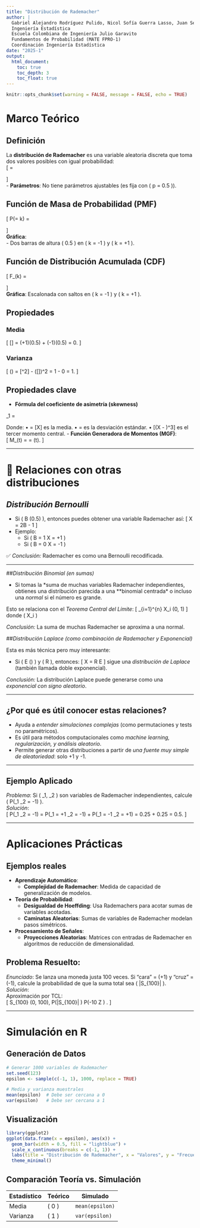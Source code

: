 ```yaml
---
title: "Distribución de Rademacher"
author: |
  Gabriel Alejandro Rodríguez Pulido, Nicol Sofía Guerra Lasso, Juan Sebastián Guayazán Clavijo  
  Ingeniería Estadística  
  Escuela Colombiana de Ingeniería Julio Garavito  
  Fundamentos de Probabilidad (MATE FPRO-1)  
  Coordinación Ingeniería Estadística  
date: "2025-1"
output:
  html_document:
    toc: true
    toc_depth: 3
    toc_float: true
---
```


```r
knitr::opts_chunk$set(warning = FALSE, message = FALSE, echo = TRUE)
```


# **Marco Teórico**  

## **Definición**  
La **distribución de Rademacher** es una variable aleatoria discreta que toma dos valores posibles con igual probabilidad:  
\[
\epsilon = 
\begin{cases} 
+1 & \text{con probabilidad } p = 0.5, \\
-1 & \text{con probabilidad } 1-p = 0.5.
\end{cases}
\]  
- **Parámetros**: No tiene parámetros ajustables (es fija con \( p = 0.5 \)).  

## **Función de Masa de Probabilidad (PMF)**  
\[
P(\epsilon = k) = 
\begin{cases} 
0.5 & \text{si } k = +1 \text{ o } k = -1, \\
0 & \text{en otro caso}.
\end{cases}
\]  
**Gráfica**:  
- Dos barras de altura \( 0.5 \) en \( k = -1 \) y \( k = +1 \).  

## **Función de Distribución Acumulada (CDF)**  
\[
F_\epsilon(k) = 
\begin{cases} 
0 & \text{si } k < -1, \\
0.5 & \text{si } -1 \leq k < 1, \\
1 & \text{si } k \geq 1.
\end{cases}
\]  
**Gráfica**: Escalonada con saltos en \( k = -1 \) y \( k = +1 \).  

## **Propiedades**  
### **Media**
  \[
  \mathbb{E}[\epsilon] = (+1)(0.5) + (-1)(0.5) = 0.
  \]
  
  
### **Varianza**
  \[
  \text{Var}(\epsilon) = \mathbb{E}[\epsilon^2] - (\mathbb{E}[\epsilon])^2 = 1 - 0 = 1.
  \]  

## **Propiedades clave** 
- **Fórmula del coeficiente de asimetría (skewness)**

\gamma_1 = \frac{\mathbb{E}[(X - \mu)^3]}{\sigma^3}

Donde:
	•	\mu = \mathbb{E}[X] es la media.
	•	\sigma = \sqrt{\text{Var}(X)} es la desviación estándar.
	•	\mathbb{E}[(X - \mu)^3] es el tercer momento central.
- **Función Generadora de Momentos (MGF)**:  
  \[
  M_\epsilon(t) = \frac{e^t + e^{-t}}{2} = \cosh(t).
  \]  
  

---

# 🔗 Relaciones con otras distribuciones

## *Distribución Bernoulli*

- Si \( B \sim \text{Bernoulli}(0.5) \), entonces puedes obtener una variable Rademacher así:
  \[
  X = 2B - 1
  \]
- Ejemplo:
  - Si \( B = 1 \Rightarrow X = +1 \)
  - Si \( B = 0 \Rightarrow X = -1 \)

✅ *Conclusión:* Rademacher es como una Bernoulli recodificada.

---

##*Distribución Binomial (en sumas)*

- Si tomas la *suma de muchas variables Rademacher independientes, obtienes una distribución parecida a una **binomial centrada* o incluso una *normal* si el número es grande.

Esto se relaciona con el *Teorema Central del Límite*:
\[
\frac{1}{\sqrt{n}} \sum_{i=1}^{n} X_i \rightarrow \mathcal{N}(0, 1)
\]
donde \( X_i \sim \text{Rademacher} \)

*Conclusión:* La suma de muchas Rademacher se aproxima a una normal.


##*Distribución Laplace (como combinación de Rademacher y Exponencial)*

Esta es más técnica pero muy interesante:

- Si \( E \sim \text{Exponencial}(\lambda) \) y \( R \sim \text{Rademacher} \), entonces:
  \[
  X = R \cdot E
  \]
  sigue una *distribución de Laplace* (también llamada doble exponencial).

*Conclusión:* La distribución Laplace puede generarse como una *exponencial con signo aleatorio*.

---

## ¿Por qué es útil conocer estas relaciones?

- Ayuda a *entender simulaciones complejas* (como permutaciones y tests no paramétricos).
- Es útil para métodos computacionales como *machine learning, regularización, y análisis aleatorio*.
- Permite generar otras distribuciones a partir de *una fuente muy simple de aleatoriedad*: solo +1 y -1.

---

## **Ejemplo Aplicado**  
*Problema*: Si \( \epsilon_1, \epsilon_2 \) son variables de Rademacher independientes, calcule \( P(\epsilon_1 \cdot \epsilon_2 = -1) \).  
*Solución*:  
\[
P(\epsilon_1 \epsilon_2 = -1) = P(\epsilon_1 = +1 \land \epsilon_2 = -1) + P(\epsilon_1 = -1 \land \epsilon_2 = +1) = 0.25 + 0.25 = 0.5.
\]  

---

# **Aplicaciones Prácticas**

## **Ejemplos reales**
- **Aprendizaje Automático**:  
  - **Complejidad de Rademacher**: Medida de capacidad de generalización de modelos.  
- **Teoría de Probabilidad**:  
  - **Desigualdad de Hoeffding**: Usa Rademachers para acotar sumas de variables acotadas.  
  - **Caminatas Aleatorias**: Sumas de variables de Rademacher modelan pasos simétricos.  
- **Procesamiento de Señales**:  
  - **Proyecciones Aleatorias**: Matrices con entradas de Rademacher en algoritmos de reducción de dimensionalidad.  

## **Problema Resuelto**:  
*Enunciado*: Se lanza una moneda justa 100 veces. Si "cara" = \(+1\) y "cruz" = \(-1\), calcule la probabilidad de que la suma total sea \( |S_{100}| \leq 10 \).  
*Solución*:  
Aproximación por TCL:  
\[
S_{100} \approx \mathcal{N}(0, 100), \quad P(|S_{100}| \leq 10) \approx P(-10 \leq Z \leq 10) \approx 0.6826.
\]  

---

# **Simulación en R**  

## **Generación de Datos**  
```r
# Generar 1000 variables de Rademacher
set.seed(123)
epsilon <- sample(c(-1, 1), 1000, replace = TRUE)

# Media y varianza muestrales
mean(epsilon)  # Debe ser cercana a 0
var(epsilon)   # Debe ser cercana a 1
```

## **Visualización**  
```r
library(ggplot2)
ggplot(data.frame(x = epsilon), aes(x)) +
  geom_bar(width = 0.5, fill = "lightblue") +
  scale_x_continuous(breaks = c(-1, 1)) +
  labs(title = "Distribución de Rademacher", x = "Valores", y = "Frecuencia") +
  theme_minimal()
```

## **Comparación Teoría vs. Simulación**  
| **Estadístico** | **Teórico** | **Simulado** |  
|-----------------|-------------|--------------|  
| Media          | \( 0 \)     | `mean(epsilon)` |  
| Varianza       | \( 1 \)     | `var(epsilon)`  |  
